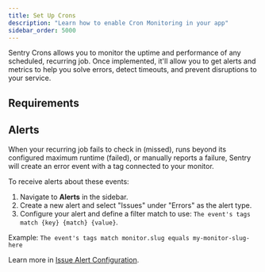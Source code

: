 ```yaml
---
title: Set Up Crons
description: "Learn how to enable Cron Monitoring in your app"
sidebar_order: 5000
---
```


Sentry Crons allows you to monitor the uptime and performance of any scheduled, recurring job. Once implemented, it'll allow you to get alerts and metrics to help you solve errors, detect timeouts, and prevent disruptions to your service.

## Requirements

<PlatformContent includePath="crons/requirements" />

<PlatformContent includePath="crons/setup" />

## Alerts

When your recurring job fails to check in (missed), runs beyond its configured maximum runtime (failed), or manually reports a failure, Sentry will create an error event with a tag connected to your monitor.

To receive alerts about these events:

1. Navigate to **Alerts** in the sidebar.
2. Create a new alert and select "Issues" under "Errors" as the alert type.
3. Configure your alert and define a filter match to use: `The event's tags match {key} {match} {value}`.

Example: `The event's tags match monitor.slug equals my-monitor-slug-here`

<Include name="common-imgs/crons-alerts-example" />

Learn more in [Issue Alert Configuration](/product/alerts/create-alerts/issue-alert-config/).

